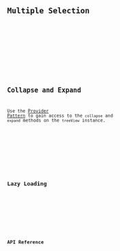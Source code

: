 



<Preview client:load>
	<Fragment slot="preview">
		<Default client:visible />
	</Fragment>
	<Fragment slot="code">
		<Code code={DefaultRaw} lang="tsx" />
	</Fragment>
</Preview>

## Multiple Selection

<Preview client:load>
	<Fragment slot="preview">
		<MultipleSelection client:visible />
	</Fragment>
	<Fragment slot="code">
		<Code code={MultipleSelectionRaw} lang="tsx" />
	</Fragment>
</Preview>

## Collapse and Expand

Use the [Provider Pattern](/docs/get-started/fundamentals#provider-pattern) to gain access to the `collapse` and `expand` methods on the `treeView` instance.

<Preview client:load>
	<Fragment slot="preview">
		<CollapseExpand client:visible />
	</Fragment>
	<Fragment slot="code">
		<Code code={CollapseExpandRaw} lang="tsx" />
	</Fragment>
</Preview>

## Lazy Loading

<Preview client:load>
	<Fragment slot="preview">
		<LazyLoading client:visible />
	</Fragment>
	<Fragment slot="code">
		<Code code={LazyLoadingRaw} lang="tsx" />
	</Fragment>
</Preview>

## API Reference

<ApiTable />
